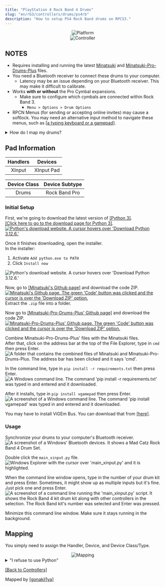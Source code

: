 ```yaml
---
title: "PlayStation 4 Rock Band 4 Drums"
slug: "en/rb3/controllers/drums/ps4rb"
description: "How to setup PS4 Rock Band drums on RPCS3."
---
```


<div align="center"><img src="/milohaxguides/assets/instruments/logos/ps4.png" alt="Platform" title="Platform"></img></div>

<div align="center"><Image src={rb4drmscontroller} alt="Controller" /></div>

## NOTES

* Requires installing and running the latest [Minatsuki](https://github.com/yanagiragi/Minatsuki/) and [Minatsuki-Pro-Drums-Plus](https://github.com/stefman69/Minatsuki-Pro-Drums-Plus) files.
* You need a Bluetooth receiver to connect these drums to your computer.
    * Latency may be an issue depending on your Bluetooth receiver. This may make it difficult to calibrate.
* Works **with or without** the Pro Cymbal expansions.
    * Make sure to configure which cymbals are connected within Rock Band 3.
        * `Menu > Options > Drum Options`
* RPCN Menus (for sending or accepting online invites) may cause a softlock. You may need an alternative input method to navigate these menus, such as [[a typing keyboard or a gamepad]](https://rb3pc.milohax.org/ctrls#gamepads).

<details>
<summary>How do I map my drums?</summary>
**Click on the Pads icon at the top of RPCS3**.  
<Image src={rpcs3pad} alt="The Pads menu in RPCS3." />

It’s suggested to create a new configuration by clicking `Add Configuration` at the top right of the `Pads` window.  
This is so you can change configuration profiles in case you want to play other games.  
<Image src={rpcs3padprofadd} alt="The top right of RPCS3's Pads window. 'Add Configuration' is being clicked on by the mouse cursor" />
Follow the instructions and/or match the assignments below.  
<Image src={padlegend} alt="The instrument page being used as a as a mapping reference for RPCS3." /></details>

## Pad Information

| Handlers | Devices |
|:--------:|:-------:|
| XInput | XInput Pad |

| Device Class | Device Subtype |
|:------------:|:--------------:|
| Drums | Rock Band Pro |

### Initial Setup
First, we're going to download the latest version of <a href="https://www.python.org/downloads/" target="_blank" rel="noopener noreferrer">[Python 3]</a>.  
<a href="https://www.python.org/downloads/" target="_blank" rel="noopener noreferrer">[Click here to go to the download page for Python 3]</a>.  
<a href="https://www.python.org/downloads" target="_blank" rel="noopener noreferrer"><Image src={pydl} alt="Python's download website. A cursor hovers over 'Download Python 3.12.6.'" /></a>

Once it finishes downloading, open the installer.  
In the installer:  
1. Activate `Add python.exe to PATH`
2. Click `Install now`  
<Image src={pyinstall} alt="Python's download website. A cursor hovers over 'Download Python 3.12.6.'" />

Now, go to <a href="https://github.com/yanagiragi/Minatsuki" target="_blank" rel="noopener noreferrer">[Minatsuki's Github page]</a> and download the code ZIP.  
<a href="https://github.com/yanagiragi/Minatsuki/archive/refs/heads/main.zip" target="_blank" rel="noopener noreferrer"><Image src={mina1} alt="Minatsuki's Github page. The green 'Code' button was clicked and the cursor is over the 'Download ZIP' option." /></a>
Extract the `.zip` file into a folder.  

Now go to <a href="https://github.com/stefman69/Minatsuki-Pro-Drums-Plus" target="_blank" rel="noopener noreferrer">[Minatsuki-Pro-Drums-Plus' Github page]</a> and download the code ZIP.  
<a href="https://github.com/stefman69/Minatsuki-Pro-Drums-Plus/archive/refs/heads/main.zip" target="_blank" rel="noopener noreferrer"><Image src={mina2} alt="Minatsuki-Pro-Drums-Plus' Github page. The green 'Code' button was clicked and the cursor is over the 'Download ZIP' option." /></a>

Combine Minatsuki-Pro-Drums-Plus' files with the Minatsuki files.  
After that, click on the address bar at the top of the File Explorer, type in `cmd` then press Enter.  
<Image src={mina3} alt="A folder that contains the combined files of Minatsuki and Minatsuki-Pro-Drums-Plus. The address bar has been clicked and it says 'cmd'." />


In the command line, type in `pip install -r requirements.txt` then press Enter.
<Image src={mina4} alt="A Windows command line. The command 'pip install -r requirements.txt' was typed in and entered and it downloaded." />

After it installs, type in `pip install vgamepad` then press Enter.  
<Image src={mina5} alt="A screenshot of a Windows command line. The command 'pip install vgamepad' was typed in and entered and it downloaded." />

You may have to install ViGEm Bus. You can download that from <a href="https://vigembusdriver.com/download/" target="_blank" rel="noopener noreferrer">[here]</a>.

### Usage
Synchronize your drums to your computer's Bluetooth receiver.
<Image src={ps41} alt="A screenshot of a Windows' Bluetooth devices. It shows a Mad Catz Rock Band 4 Drum Set." />

Double click the `main_xinput.py` file.  
<Image src={ps42} alt="Windows Explorer with the cursor over 'main_xinput.py' and it is highlighted." />

When the command line window opens, type in the number of your drum kit and press Enter. Sometimes, it might show up as multiple inputs but it's fine. Just pick one and press Enter.  
<Image src={ps43} alt="A screenshot of a command line running the 'main_xinput.py' script. It shows the Rock Band 4 kit drum kit along with other controllers in the selection. The Rock Band kit's number was selected and Enter was pressed." />

Minimize this command line window. Make sure it stays running in the background.

## Mapping

You simply need to assign the Handler, Device, and Device Class/Type.

<div align="center"><Image src={drmsxomapping} alt="Mapping" /></div>


<details>
<summary>"I refuse to use Python"</summary>

If you refuse to set up Python, you won’t have access to cymbals and it will provide an overall worse experience.

## Pad Information

| Handlers | Devices |
|:---:|:---:|
| MMJoystick | Joystick |

| Device Class | Device Subtype |
|:---:|:---:|
| Drums | Rock Band Pro |

## Mapping

|**RPCS3**|**Rock Band Drums**|
|:---:|:---:|
| Cross | ![Green Pad](/milohaxguides/assets/instruments/buttons/drums/rb/gp.png "Green Pad") |
| Circle | ![Red Pad](/milohaxguides/assets/instruments/buttons/drums/rb/rp.png "Red Pad") |
| Square | ![Blue Pad](/milohaxguides/assets/instruments/buttons/drums/rb/bp.png "Blue Pad") |
| Triangle | ![Yellow Pad](/milohaxguides/assets/instruments/buttons/drums/rb/yp.png "Yellow Pad") |
| L1  | ![Foot Pedal](/milohaxguides/assets/instruments/buttons/drums/rb/kp.png "Foot Pedal") |
| Cross | ![Cross Button](/milohaxguides/assets/instruments/buttons//ps4/x.png "Cross Button") |
| Circle | ![Circle Button](/milohaxguides/assets/instruments/buttons//ps4/o.png "Circle Button") |
| Square | ![Square Button](/milohaxguides/assets/instruments/buttons//ps4/s.png "Square Button") |
| Triangle | ![Triangle Button](/milohaxguides/assets/instruments/buttons//ps4/t.png "Triangle Button") |
| D-Pad | ![D-Pad](/milohaxguides/assets/instruments/buttons//ps4/dp.png "D-Pad") |
| Start | ![Options Button](/milohaxguides/assets/instruments/buttons//ps4/opt.png "Options Button") |
| Select | ![Share Button](/milohaxguides/assets/instruments/buttons//ps4/shr.png "Share Button") |
| PS Button | ![Home](/milohaxguides/assets/instruments/buttons/drums/rb/home.png "Home") |

## Profile

[[Download Profile]](https://github.com/hmxmilohax/rb3-pc/raw/refs/heads/main/downloads/instrument-repo/PS4%20Rock%20Band%20Drums.7z)
</details>

[[Back to Controllers]](https://rb3pc.milohax.org/ctrls#instrument-list)

Mapped by [[gonakil1ya]](https://gonakillya.neocities.org)